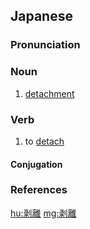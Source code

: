 {{also|剝離|剥离}}
==Japanese==
{{ja-kanjitab|はく|り|yomi=o}}

===Pronunciation===
{{ja-pron|yomi=o|はくり|acc=1|acc_ref=DJR}}

===Noun===
{{ja-noun|はくり|kyu=剝離}}

# [[detachment]]

===Verb===
{{ja-verb-suru|はくり|kyu=剝離}}

# to [[detach]]

====Conjugation====
{{ja-suru|はくり}}

===References===
<references/>

[[hu:剥離]]
[[mg:剥離]]